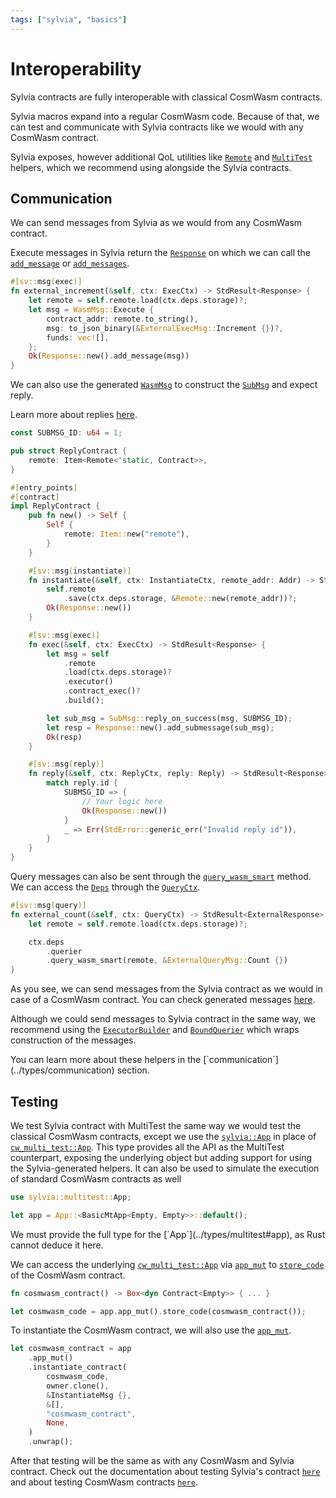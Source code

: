 ```yaml
---
tags: ["sylvia", "basics"]
---
```



# Interoperability

<Callout>Sylvia contracts are fully interoperable with classical CosmWasm contracts.</Callout>

Sylvia macros expand into a regular CosmWasm code. Because of that, we can test and communicate with
Sylvia contracts like we would with any CosmWasm contract.

Sylvia exposes, however additional QoL utilities like [`Remote`](../types/communication#remote) and
[`MultiTest`](../types/multitest) helpers, which we recommend using alongside the Sylvia contracts.

## Communication

We can send messages from Sylvia as we would from any CosmWasm contract.

Execute messages in Sylvia return the
[`Response`](https://docs.rs/cosmwasm-std/latest/cosmwasm_std/struct.Response.html) on which we can
call the
[`add_message`](https://docs.rs/cosmwasm-std/latest/cosmwasm_std/struct.Response.html#method.add_message)
or
[`add_messages`](https://docs.rs/cosmwasm-std/latest/cosmwasm_std/struct.Response.html#method.add_messages).

```rust
#[sv::msg(exec)]
fn external_increment(&self, ctx: ExecCtx) -> StdResult<Response> {
    let remote = self.remote.load(ctx.deps.storage)?;
    let msg = WasmMsg::Execute {
        contract_addr: remote.to_string(),
        msg: to_json_binary(&ExternalExecMsg::Increment {})?,
        funds: vec![],
    };
    Ok(Response::new().add_message(msg))
}
```

We can also use the generated
[`WasmMsg`](https://docs.rs/cosmwasm-std/latest/cosmwasm_std/enum.WasmMsg.html) to construct the
[`SubMsg`](https://docs.rs/cosmwasm-std/latest/cosmwasm_std/struct.SubMsg.html) and expect reply.

<Callout>Learn more about replies [here](../../core/entrypoints/reply).</Callout>

```rust {1, 24-33, 36-45}
const SUBMSG_ID: u64 = 1;

pub struct ReplyContract {
    remote: Item<Remote<'static, Contract>>,
}

#[entry_points]
#[contract]
impl ReplyContract {
    pub fn new() -> Self {
        Self {
            remote: Item::new("remote"),
        }
    }

    #[sv::msg(instantiate)]
    fn instantiate(&self, ctx: InstantiateCtx, remote_addr: Addr) -> StdResult<Response> {
        self.remote
            .save(ctx.deps.storage, &Remote::new(remote_addr))?;
        Ok(Response::new())
    }

    #[sv::msg(exec)]
    fn exec(&self, ctx: ExecCtx) -> StdResult<Response> {
        let msg = self
            .remote
            .load(ctx.deps.storage)?
            .executor()
            .contract_exec()?
            .build();

        let sub_msg = SubMsg::reply_on_success(msg, SUBMSG_ID);
        let resp = Response::new().add_submessage(sub_msg);
        Ok(resp)
    }

    #[sv::msg(reply)]
    fn reply(&self, ctx: ReplyCtx, reply: Reply) -> StdResult<Response> {
        match reply.id {
            SUBMSG_ID => {
                // Your logic here
                Ok(Response::new())
            }
            _ => Err(StdError::generic_err("Invalid reply id")),
        }
    }
}
```

Query messages can also be sent through the
[`query_wasm_smart`](https://docs.rs/cosmwasm-std/latest/cosmwasm_std/struct.QuerierWrapper.html#method.query_wasm_smart)
method. We can access the
[`Deps`](https://docs.rs/cosmwasm-std/latest/cosmwasm_std/struct.Deps.html) through the
[`QueryCtx`](../types/context).

```rust {5-7}
#[sv::msg(query)]
fn external_count(&self, ctx: QueryCtx) -> StdResult<ExternalResponse> {
    let remote = self.remote.load(ctx.deps.storage)?;

    ctx.deps
        .querier
        .query_wasm_smart(remote, &ExternalQueryMsg::Count {})
}
```

As you see, we can send messages from the Sylvia contract as we would in case of a CosmWasm
contract. You can check generated messages [here](../macros/generated-types/message-types).

Although we could send messages to Sylvia contract in the same way, we recommend using the
[`ExecutorBuilder`](../types/communication#executorbuilder) and
[`BoundQuerier`](../types/communication#boundquerier) which wraps construction of the messages.

<Callout>
  You can learn more about these helpers in the [`communication`](../types/communication) section.
</Callout>

## Testing

We test Sylvia contract with MultiTest the same way we would test the classical CosmWasm contracts,
except we use the [`sylvia::App`](../types/multitest#app) in place of
[`cw_multi_test::App`](https://docs.rs/cw-multi-test/latest/cw_multi_test/struct.App.html). This
type provides all the API as the MultiTest counterpart, exposing the underlying object but adding
support for using the Sylvia-generated helpers. It can also be used to simulate the execution of
standard CosmWasm contracts as well

```rust
use sylvia::multitest::App;

let app = App::<BasicMtApp<Empty, Empty>>::default();
```

<Callout>
  We must provide the full type for the [`App`](../types/multitest#app), as Rust cannot deduce it
  here.
</Callout>

We can access the underlying
[`cw_multi_test::App`](https://docs.rs/cw-multi-test/latest/cw_multi_test/struct.App.html) via
[`app_mut`](https://docs.rs/sylvia/latest/sylvia/multitest/struct.App.html#method.app_mut) to
[`store_code`](https://docs.rs/cw-multi-test/latest/cw_multi_test/struct.App.html#method.store_code)
of the CosmWasm contract.

```rust
fn cosmwasm_contract() -> Box<dyn Contract<Empty>> { ... }

let cosmwasm_code = app.app_mut().store_code(cosmwasm_contract());
```

To instantiate the CosmWasm contract, we will also use the
[`app_mut`](https://docs.rs/sylvia/latest/sylvia/multitest/struct.App.html#method.app_mut).

```rust
let cosmwasm_contract = app
    .app_mut()
    .instantiate_contract(
        cosmwasm_code,
        owner.clone(),
        &InstantiateMsg {},
        &[],
        "cosmwasm_contract",
        None,
    )
    .unwrap();
```

After that testing will be the same as with any CosmWasm and Sylvia contract. Check out the
documentation about testing Sylvia's contract [`here`](../types/multitest) and about testing
CosmWasm contracts [`here`](../../cw-multi-test).
